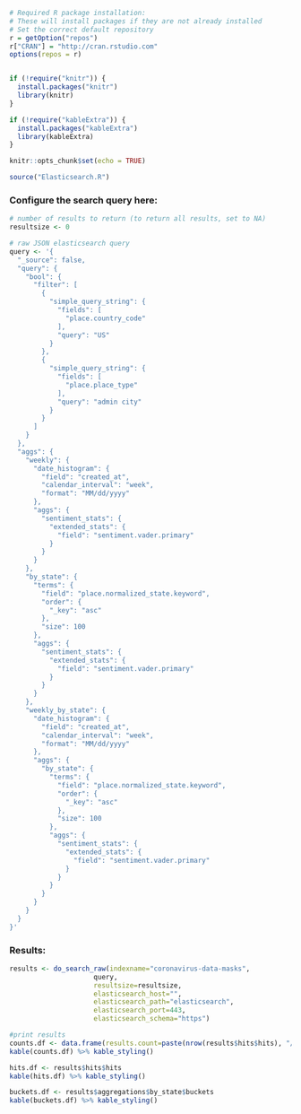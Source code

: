 ```r
# Required R package installation:
# These will install packages if they are not already installed
# Set the correct default repository
r = getOption("repos")
r["CRAN"] = "http://cran.rstudio.com"
options(repos = r)


if (!require("knitr")) {
  install.packages("knitr")
  library(knitr)
}

if (!require("kableExtra")) {
  install.packages("kableExtra")
  library(kableExtra)
}

knitr::opts_chunk$set(echo = TRUE)

source("Elasticsearch.R")
```

### Configure the search query here:

```r
# number of results to return (to return all results, set to NA)
resultsize <- 0

# raw JSON elasticsearch query
query <- '{
  "_source": false,
  "query": {
    "bool": {
      "filter": [
        {
          "simple_query_string": {
            "fields": [
              "place.country_code"
            ],
            "query": "US"
          }
        },
        {
          "simple_query_string": {
            "fields": [
              "place.place_type"
            ],
            "query": "admin city"
          }
        }
      ]
    }
  },
  "aggs": {
    "weekly": {
      "date_histogram": {
        "field": "created_at",
        "calendar_interval": "week",
        "format": "MM/dd/yyyy"
      },
      "aggs": {
        "sentiment_stats": {
          "extended_stats": {
            "field": "sentiment.vader.primary"
          }
        }
      }
    },
    "by_state": {
      "terms": {
        "field": "place.normalized_state.keyword", 
        "order": {
          "_key": "asc"
        },
        "size": 100
      },
      "aggs": {
        "sentiment_stats": {
          "extended_stats": {
            "field": "sentiment.vader.primary"
          }
        }
      }
    },
    "weekly_by_state": {
      "date_histogram": {
        "field": "created_at",
        "calendar_interval": "week",
        "format": "MM/dd/yyyy"
      },
      "aggs": {
        "by_state": {
          "terms": {
            "field": "place.normalized_state.keyword",
            "order": {
              "_key": "asc"
            },
            "size": 100
          },
          "aggs": {
            "sentiment_stats": {
              "extended_stats": {
                "field": "sentiment.vader.primary"
              }
            }
          }
        }
      }
    }
  }
}'
```

### Results:

```r
results <- do_search_raw(indexname="coronavirus-data-masks", 
                     query,
                     resultsize=resultsize,
                     elasticsearch_host="",
                     elasticsearch_path="elasticsearch",
                     elasticsearch_port=443,
                     elasticsearch_schema="https")

#print results
counts.df <- data.frame(results.count=paste(nrow(results$hits$hits), "/", results$hits$total$value))
kable(counts.df) %>% kable_styling()

hits.df <- results$hits$hits
kable(hits.df) %>% kable_styling()

buckets.df <- results$aggregations$by_state$buckets
kable(buckets.df) %>% kable_styling()
```
